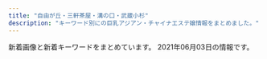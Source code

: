 ```yaml
---
title: "自由が丘・三軒茶屋・溝の口・武蔵小杉"
description: "キーワード別にの巨乳アジアン・チャイナエステ嬢情報をまとめました。"
---
```


新着画像と新着キーワードをまとめています。
2021年06月03日の情報です。

<DmmAffiliateIns />
<KeywordTable
  shops={
    [
    {
        "name": "\u6625\u306e\u604b",
        "img_links": [
            "http://www.es-flower.link/sp/images/int2.jpg",
            "http://www.es-flower.link/images/int2.png",
            "http://www.es-flower.link/sp/images/2.jpg",
            "http://www.es-flower.link/sp/images/rec2.jpg",
            "http://www.es-flower.link/sp/img/huyumi1.jpg",
            "http://www.es-flower.link/images/mobile.jpg",
            "http://www.es-flower.link/images/5.jpg",
            "http://www.es-flower.link/images/news.jpg",
            "http://www.es-flower.link/sp/images/int1.jpg",
            "http://www.es-flower.link/sp/images/time.jpg",
            "http://www.es-flower.link/sp/images/4.jpg",
            "http://www.es-flower.link/sp/menu/staff.jpg",
            "http://www.es-flower.link/sp/images/sys3.jpg",
            "http://www.es-flower.link/sp/images/1.jpg",
            "http://www.es-flower.link/sp/img/koyuki1.jpg",
            "http://www.es-flower.link/sp/images/top.jpg",
            "http://www.es-flower.link/sp/images/head.png",
            "http://www.es-flower.link/img/koyuki1.jpg",
            "http://www.es-flower.link/sp/images/sys2.jpg",
            "http://www.es-flower.link/sp/img/yume1.jpg",
            "http://www.es-flower.link/sp/img/arisa1.jpg",
            "http://www.es-flower.link/sp/images/rec1.jpg",
            "http://www.es-flower.link/images/4.jpg",
            "http://www.es-flower.link/img/yuyu1.jpg",
            "http://www.es-flower.link/sp/images/rec3.jpg",
            "http://www.es-flower.link/sp/images/newsb.png",
            "http://www.es-flower.link/images/int1.png",
            "http://www.es-flower.link/images/sys.png",
            "http://www.es-flower.link/images/3.jpg",
            "http://www.es-flower.link/images/6.jpg",
            "http://www.es-flower.link/images/staff_t.jpg",
            "http://www.es-flower.link/sp/menu/top.jpg",
            "http://www.es-flower.link/img/nene1.jpg",
            "http://www.es-flower.link/images/2.jpg",
            "http://www.es-flower.link/sp/images/7.jpg",
            "http://www.es-flower.link/images/rec1.png",
            "http://www.es-flower.link/sp/images/staff_t.jpg",
            "http://www.es-flower.link/images/7.jpg",
            "http://www.es-flower.link/sp/menu/interior.jpg",
            "http://www.es-flower.link/images/rec2.jpg",
            "http://www.es-flower.link/img/huyumi1.jpg",
            "http://www.es-flower.link/sp/images/6.jpg",
            "http://www.es-flower.link/img/yume1.jpg",
            "http://www.es-flower.link/sp/images/interior_t.jpg",
            "http://www.es-flower.link/images/head.jpg",
            "http://www.es-flower.link/img/arisa1.jpg",
            "http://www.es-flower.link/sp/images/3.jpg",
            "http://www.es-flower.link/sp/images/sisu.jpg",
            "http://www.es-flower.link/images/sm.jpg",
            "http://www.es-flower.link/images/info.jpg",
            "http://www.es-flower.link/sp/images/sisu_t.jpg",
            "http://www.es-flower.link/sp/images/5.jpg",
            "http://www.es-flower.link/images/interior_t.jpg",
            "http://www.es-flower.link/sp/images/sys1.jpg",
            "http://www.es-flower.link/images/ta.jpg",
            "http://www.es-flower.link/sp/img/yuyu1.jpg",
            "http://www.es-flower.link/sp/images/footer.jpg",
            "http://www.es-flower.link/sp/img/mizuki1.jpg",
            "http://www.es-flower.link/sp/img/nene1.jpg",
            "http://www.es-flower.link/sp/images/tel.jpg",
            "http://www.es-flower.link/sp/images/news.jpg",
            "http://www.es-flower.link/images/1.jpg",
            "http://www.es-flower.link/img/mizuki1.jpg",
            "http://www.es-flower.link/sp/images/pc.jpg",
            "http://www.es-flower.link/sp/images/ac1.jpg"
        ],
        "url": "http://www.es-flower.link/",
        "station": "\u81ea\u7531\u304c\u4e18\u99c5\u5317\u53e3",
        "keywords": {}
    },
    {
        "keywords": {
            "D": 4,
            "E": 2,
            "C": 4
        },
        "station": "\u5b66\u82b8\u5927\u5b66\u99c5\u897f\u53e3",
        "img_links": [
            "http://clair.work/images/recruit/nagare_03.jpg",
            "http://clair.work/images/head_interior.jpg",
            "http://clair.work/images/recruit/nagare_05.png",
            "http://clair.work/images/icon_ranking_02.png",
            "http://clair.work/images/recruit/point_09.png",
            "http://clair.work/staff/humi1.jpg",
            "http://clair.work/images/icon_ranking_01.png",
            "http://clair.work/staff/mayu1.jpg",
            "http://clair.work/images/mainvisual_02_s.jpg",
            "http://clair.work/images/icon_ranking_03.png",
            "http://clair.work/staff/ayaka1.jpg",
            "http://clair.work/images/recruit/nagare_06.png",
            "http://clair.work/images/recruit/nagare_01.jpg",
            "http://clair.work/images/head_therapist.jpg",
            "http://clair.work/images/recruit/point_04.png",
            "http://clair.work/images/recruit/req_03.jpg",
            "http://clair.work/images/icon_new.png",
            "http://clair.work/images/mainvisual_02.jpg",
            "http://clair.work/images/icon_ranking_04.png",
            "http://clair.work/staff/humi2.jpg",
            "http://clair.work/images/sw_home.png",
            "http://clair.work/images/recruit/point_03.png",
            "http://clair.work/images/recruit/point_07.png",
            "http://clair.work/images/recruit/point_06.png",
            "http://clair.work/images/sw_tel.png",
            "http://clair.work/images/recruit/message_03.png",
            "http://clair.work/images/mainvisual_01.jpg",
            "http://clair.work/images/recruit/point_08.png",
            "http://clair.work/images/recruit/nagare_02.jpg",
            "http://clair.work/images/icon_ranking_05.png",
            "http://clair.work/staff/kasumi1.jpg",
            "http://clair.work/images/trigger.jpg",
            "http://clair.work/images/recruit/sp_mainvisual.jpg",
            "http://clair.work/staff/yua1.jpg",
            "http://clair.work/images/recruit/nagare_07.png",
            "http://clair.work/images/no_image.jpg",
            "http://clair.work/images/recruit/point_05.png",
            "http://clair.work/images/mainvisual_01_s.jpg"
        ],
        "name": "Clair \uff5e\u30af\u30ec\u30fc\u30eb\uff5e",
        "url": "http://clair.work/"
    },
    {
        "img_links": [
            "http://b-berry.work/images/ac1.jpg",
            "http://b-berry.work/staff/yuri.jpg",
            "http://b-berry.work/images/rec2.jpg",
            "http://b-berry.work/images/sys.jpg",
            "http://b-berry.work/images/s1.png",
            "http://b-berry.work/images/int1.jpg",
            "http://b-berry.work/images/news.jpg",
            "http://b-berry.work/img/yuri1.jpg",
            "http://b-berry.work/images/3.jpg",
            "http://b-berry.work/images/1.jpg",
            "http://b-berry.work/img/mona1.jpg",
            "http://b-berry.work/images/staff_t.jpg",
            "http://b-berry.work/images/2.jpg",
            "http://b-berry.work/images/head.jpg",
            "http://b-berry.work/images/ac2.jpg",
            "http://b-berry.work/staff/mona.jpg",
            "http://b-berry.work/images/int2.jpg",
            "http://b-berry.work/staff/maya.jpg",
            "http://b-berry.work/images/rec1.jpg",
            "http://b-berry.work/images/tg.jpg",
            "http://b-berry.work/images/interior_t.jpg",
            "http://b-berry.work/img/maya1.jpg"
        ],
        "station": "\u81ea\u7531\u304c\u4e18\u99c5\u5317\u53e3",
        "name": "\u30d6\u30eb\u30fc\u30d9\u30ea\u30fc",
        "url": "http://b-berry.work/",
        "keywords": {}
    },
    {
        "keywords": {},
        "station": "\u4e09\u8ed2\u8336\u5c4b\u99c5\u5357\u53e3",
        "name": "\u9752\u7a7a",
        "url": "http://aosora.work/",
        "img_links": [
            "http://aosora.work/staff/yu.jpg",
            "http://aosora.work/images/3.jpg",
            "http://aosora.work/img/sora2.jpg",
            "http://aosora.work/img/risa1.jpg",
            "http://aosora.work/images/head.jpg",
            "http://aosora.work/images/s2.jpg",
            "http://aosora.work/images/int2.png",
            "http://aosora.work/images/sys2.jpg",
            "http://aosora.work/images/staff_t.png",
            "http://aosora.work/images/int1.png",
            "http://aosora.work/img/miya1.jpg",
            "http://aosora.work/img/karen1.jpg",
            "http://aosora.work/images/5.jpg",
            "http://aosora.work/images/7.jpg",
            "http://aosora.work/images/2.jpg",
            "http://aosora.work/img/karen2.jpg",
            "http://aosora.work/images/6.jpg",
            "http://aosora.work/img/yu1.jpg",
            "http://aosora.work/img/ayumi1.jpg",
            "http://aosora.work/images/s1.png",
            "http://aosora.work/images/1.jpg",
            "http://aosora.work/img/hina1.jpg",
            "http://aosora.work/staff/ayumi.jpg",
            "http://aosora.work/images/news.png",
            "http://aosora.work/images/4.jpg",
            "http://aosora.work/img/hina2.jpg",
            "http://aosora.work/staff/momo.jpg",
            "http://aosora.work/staff/sora.jpg",
            "http://aosora.work/images/interior_t.png",
            "http://aosora.work/images/sys3.png",
            "http://aosora.work/images/8.jpg",
            "http://aosora.work/images/sys1.jpg",
            "http://aosora.work/img/momo1.jpg",
            "http://aosora.work/img/yu2.jpg",
            "http://aosora.work/staff/risa.jpg",
            "http://aosora.work/images/mobile.png",
            "http://aosora.work/img/momo2.jpg",
            "http://aosora.work/images/s1.jpg",
            "http://aosora.work/staff/karen.jpg",
            "http://aosora.work/staff/miya.jpg",
            "http://aosora.work/img/sora1.jpg",
            "http://aosora.work/staff/hina.jpg"
        ]
    },
    {
        "name": "\u6625\u5c4b",
        "img_links": [],
        "station": "\u4e8c\u5b50\u7389\u5ddd\u99c5\u897f\u53e3",
        "url": "https://haruya.xyz.mn/",
        "keywords": {}
    },
    {
        "name": "\u697d\u697d\u5c4b",
        "url": "http://ms-rlx.com/",
        "img_links": [
            "http://ms-rlx.com/pic/head.png",
            "http://ms-rlx.com/i/files/homeimg.jpg",
            "http://ms-rlx.com/staff/ringo/01mb.jpg",
            "http://ms-rlx.com/staff/ringo/01.jpg",
            "http://ms-rlx.com/img/att.png",
            "http://ms-rlx.com/staff/momo/01.jpg",
            "http://ms-rlx.com/img/msgbtn.png",
            "http://ms-rlx.com/staff/sachan/01.jpg",
            "http://ms-rlx.com/img/ttl_tnew.png",
            "http://ms-rlx.com/staff/sachan/01mb.jpg",
            "http://ms-rlx.com/img/ttl_concept.png",
            "http://ms-rlx.com/img/ttl_staff.png",
            "http://ms-rlx.com/staff/ruri/01mb.jpg",
            "http://ms-rlx.com/staff/momo/01mb.jpg",
            "http://ms-rlx.com/staff/ruri/01.jpg",
            "http://ms-rlx.com/img/access/road03.jpg",
            "http://ms-rlx.com/img/ttl_mobile.png",
            "http://ms-rlx.com/img/access/road02.jpg",
            "http://ms-rlx.com/img/ttl_rec.png",
            "http://ms-rlx.com/img/access/road01.jpg",
            "http://ms-rlx.com/staff/milk/01.jpg",
            "http://ms-rlx.com/img/youtube.jpg",
            "http://ms-rlx.com/staff/milk/01mb.jpg"
        ],
        "keywords": {
            "C": 14
        },
        "station": "\u81ea\u7531\u304c\u4e18\u99c5\u5357\u53e3"
    },
    {
        "name": "\u661f\u306e\u8f1d\u304d",
        "url": "http://kagayaki.jpn.cm/",
        "station": "\u4e09\u8ed2\u8336\u5c4b\u99c5\u5317\u53e3",
        "keywords": {},
        "img_links": []
    },
    {
        "name": "NICE\uff5e\u30ca\u30a4\u30b9",
        "img_links": [
            "http://www.bilibiailei.xyz/style/images/top.png",
            "http://www.bilibiailei.xyz/uploads/210522/1-210522104GJ01.jpg",
            "http://www.bilibiailei.xyz/style/images/girl-z2.jpg",
            "http://www.bilibiailei.xyz/uploads/210522/1-210522104K59A.jpg",
            "http://www.bilibiailei.xyz/style/images/end.jpg",
            "http://www.bilibiailei.xyz/uploads/210522/1-210522104635540.jpg",
            "http://www.bilibiailei.xyz/style/images/dt.jpg",
            "http://www.bilibiailei.xyz/style/images/room1.jpg",
            "http://www.bilibiailei.xyz/style/images/room3.jpg",
            "http://www.bilibiailei.xyz/html/dianna_jing/images/room5.jpg",
            "http://www.bilibiailei.xyz/style/images/girl-z1.jpg",
            "http://www.bilibiailei.xyz/uploads/210522/1-210522104521Z1.jpg",
            "http://www.bilibiailei.xyz/style/images/bj3.png",
            "http://www.bilibiailei.xyz/style/images/mobile.jpg",
            "http://www.bilibiailei.xyz/uploads/210522/1-210522104601529.jpg",
            "http://www.bilibiailei.xyz/style/images/staff_line.png",
            "http://www.bilibiailei.xyz/style/images/room4.jpg",
            "http://www.bilibiailei.xyz/style/images/room2.jpg"
        ],
        "keywords": {
            "85": 1,
            "D": 5,
            "C": 12,
            "86": 4
        },
        "url": "http://www.bilibiailei.xyz/",
        "station": "\u4e8c\u5b50\u7389\u5ddd\u99c5\u897f\u53e3"
    },
    {
        "station": "\u4e8c\u5b50\u7389\u5ddd\u99c5\u6771\u53e3",
        "name": "Oh Baby",
        "img_links": [
            "https://ohbay.relaxjp.com/css/staff/staff02.jpg",
            "https://ohbay.relaxjp.com/css/m-head.jpg",
            "https://ohbay.relaxjp.com/css/foot.jpg",
            "https://ohbay.relaxjp.com/css/top0001.jpg",
            "https://ohbay.relaxjp.com/css/top02.jpg",
            "https://ohbay.relaxjp.com/css/top03.jpg",
            "https://ohbay.relaxjp.com/css/staff/staff04.jpg",
            "https://ohbay.relaxjp.com/css/osusume02.jpg",
            "https://ohbay.relaxjp.com/css/staff/staff03.jpg",
            "https://ohbay.relaxjp.com/images/call.png",
            "https://ohbay.relaxjp.com/css/staff/staff01.jpg",
            "https://ohbay.relaxjp.com/css/osusume001.jpg",
            "https://ohbay.relaxjp.com/css/osusume03.jpg"
        ],
        "keywords": {},
        "url": "https://ohbay.relaxjp.com/"
    },
    {
        "url": "http://www.miyuki.es-relax.info/",
        "img_links": [
            "http://www.miyuki.es-relax.info/images/sp03.jpg",
            "http://www.miyuki.es-relax.info/images/sp01.jpg",
            "http://www.miyuki.es-relax.info/images/kp01.jpg",
            "http://www.miyuki.es-relax.info/images/info4.jpg",
            "http://www.miyuki.es-relax.info/images/info1.jpg",
            "http://www.miyuki.es-relax.info/images/sp02.jpg",
            "http://www.miyuki.es-relax.info/images/info3.jpg",
            "http://www.miyuki.es-relax.info/images/info2.jpg",
            "http://www.miyuki.es-relax.info/gals/yuri1.jpg",
            "http://www.miyuki.es-relax.info/images/yoyaku.png",
            "http://www.miyuki.es-relax.info/gals/yuki1.jpg",
            "http://www.miyuki.es-relax.info/gals/nana1.jpg"
        ],
        "name": "\u30de\u30c3\u30b5\u30fc\u30b8\u306e\u66d9",
        "station": "\u5927\u5ca1\u5c71\u99c5",
        "keywords": {}
    },
    {
        "station": "\u7528\u8cc0\u99c5\u6771\u53e3",
        "url": "http://www.wqiowaz.site/",
        "name": "Sweet",
        "img_links": [
            "http://www.wqiowaz.site/uploads/200630/1-200630094H5294.jpg",
            "http://www.wqiowaz.site/uploads/210526/1-210526124221D7.jpg",
            "http://www.wqiowaz.site/uploads/200629/1-200629103204442.jpg",
            "http://www.wqiowaz.site/picture/m-top004.jpg",
            "http://www.wqiowaz.site/uploads/200629/1-200629103104120.jpg",
            "http://www.wqiowaz.site/uploads/201008/1-20100Q55403531.jpg",
            "http://www.wqiowaz.site/picture/foot01.jpg",
            "http://www.wqiowaz.site/uploads/201008/1-20100Q5541T55.jpg",
            "http://www.wqiowaz.site/uploads/201008/1-20100Q55522V7.jpg",
            "http://www.wqiowaz.site/picture/m-head01.jpg",
            "http://www.wqiowaz.site/uploads/210526/1-210526124249116.jpg",
            "http://www.wqiowaz.site/picture/m-top003.jpg",
            "http://www.wqiowaz.site/uploads/201008/1-20100Q5550EL.jpg",
            "http://www.wqiowaz.site/uploads/200914/1-20091416442NT.jpg",
            "http://www.wqiowaz.site/uploads/200630/1-200630094K4325.jpg",
            "http://www.wqiowaz.site/picture/cam-01.jpg",
            "http://www.wqiowaz.site/picture/call.png",
            "http://www.wqiowaz.site/uploads/200914/1-200914164443K1.jpg",
            "http://www.wqiowaz.site/uploads/200629/1-200629103142X4.jpg"
        ],
        "keywords": {
            "84": 2,
            "D": 4,
            "F": 4,
            "94": 5,
            "86": 1
        }
    },
    {
        "img_links": [
            "http://www.koibito.mensest.com/images/nav-001.png",
            "http://www.koibito.mensest.com/images/top01.png",
            "http://www.koibito.mensest.com/images/top02-left.png",
            "http://www.koibito.mensest.com/images/osusume01.png",
            "http://www.koibito.mensest.com/images/nav-004.png",
            "http://www.koibito.mensest.com/files/001.jpg",
            "http://www.koibito.mensest.com/files/003.jpg",
            "http://www.koibito.mensest.com/images/nav-002.png",
            "http://www.koibito.mensest.com/files/002.jpg",
            "http://www.koibito.mensest.com/photo_news/upimg/3177860b72abf9184e_1.jpg",
            "http://www.koibito.mensest.com/images/nav-005.png",
            "http://www.koibito.mensest.com/images/nav-006.png",
            "http://www.koibito.mensest.com/images/top003.png",
            "http://www.koibito.mensest.com/images/nav-003.png",
            "http://www.koibito.mensest.com/images/tel.png",
            "http://www.koibito.mensest.com/photo_news/upimg/3177860b72abf9184e_2.jpg",
            "http://www.koibito.mensest.com/photo_news/upimg/3177860b72abf9184e_0.jpg"
        ],
        "name": "\u767d\u3044\u604b\u4eba",
        "keywords": {},
        "station": "\u4e09\u8ed2\u8336\u5c4b\u99c5\u5357\u53e3B",
        "url": "http://www.koibito.mensest.com/"
    },
    {
        "img_links": [
            "http://esthegt.xyz/ymd/images/button-3.png",
            "http://esthegt.xyz/ymd/girl/9.jpg",
            "http://esthegt.xyz/ymd/girl/7.jpg",
            "http://esthegt.xyz/ymd/images/button-5.png",
            "http://esthegt.xyz/ymd/girl/11.jpg",
            "http://esthegt.xyz/ymd/images/button-4.png",
            "http://esthegt.xyz/ymd/images/button-2.png",
            "http://esthegt.xyz/ymd/girl/8.jpg",
            "http://esthegt.xyz/ymd/girl/12.jpg",
            "http://esthegt.xyz/ymd/images/button-6.png",
            "http://esthegt.xyz/ymd/girl/10.jpg",
            "http://esthegt.xyz/ymd/images/button-1.png",
            "http://esthegt.xyz/ymd/images/call.png",
            "http://esthegt.xyz/ymd/images/tt.png"
        ],
        "url": "http://esthegt.xyz/ymd/",
        "station": "\u99d2\u6ca2\u5927\u5b66\u99c5\u99d2\u6ca2\u516c\u5712\u53e3",
        "name": "\u5922\u898b\u5802",
        "keywords": {}
    },
    {
        "name": "COCO\u30fb\u7652",
        "station": "\u4e8c\u5b50\u7389\u5ddd\u99c5\u897f\u53e3",
        "url": "http://tennshinonamida.xyz/",
        "keywords": {
            "D": 18,
            "85": 18,
            "C": 12
        },
        "img_links": [
            "http://tennshinonamida.xyz/style/images/s_staff.png",
            "http://tennshinonamida.xyz/style/images/no2.png",
            "http://tennshinonamida.xyz/style/images/room1.jpg",
            "http://tennshinonamida.xyz/style/images/s_ranking.png",
            "http://tennshinonamida.xyz/style/images/room2.jpg",
            "http://tennshinonamida.xyz/style/images/room3.jpg",
            "http://tennshinonamida.xyz/style/images/line.png",
            "http://tennshinonamida.xyz/uploads/210528/1-21052QP143X6.jpg",
            "http://tennshinonamida.xyz/uploads/210531/1-2105311U2351U.jpg",
            "http://tennshinonamida.xyz/style/images/s_newface.png",
            "http://tennshinonamida.xyz/style/images/no1.png",
            "http://tennshinonamida.xyz/uploads/210528/1-21052QKQ92U.jpg",
            "http://tennshinonamida.xyz/style/images/s_news.png",
            "http://tennshinonamida.xyz/style/images/s_pickup.png",
            "http://tennshinonamida.xyz/uploads/210528/1-21052QP223a5.jpg",
            "http://tennshinonamida.xyz/uploads/210528/1-21052QP113R4.jpg",
            "http://tennshinonamida.xyz/uploads/210531/1-2105311U2103W.jpg",
            "http://tennshinonamida.xyz/uploads/210531/1-2105311U2252S.jpg",
            "http://tennshinonamida.xyz/uploads/210528/1-21052QP024496.jpg",
            "http://tennshinonamida.xyz/style/images/room4.jpg"
        ]
    },
    {
        "station": "\u4e09\u8ed2\u8336\u5c4b\u99c5\u5357\u53e3",
        "keywords": {
            "85": 8,
            "87": 16,
            "88": 8,
            "86": 8,
            "91": 8,
            "E": 8,
            "D": 40
        },
        "url": "http://www.esthe.esraku.com/",
        "name": "\u53f0\u6e7e\u30a8\u30b9\u30c6",
        "img_links": [
            "http://www.esthe.esraku.com/images/s_pickup.png",
            "http://www.esthe.esraku.com/images/m4.jpg",
            "http://www.esthe.esraku.com/files/002.jpg",
            "http://www.esthe.esraku.com/files/004.jpg",
            "http://www.esthe.esraku.com/images/m6.jpg",
            "http://www.esthe.esraku.com/files/005.jpg",
            "http://www.esthe.esraku.com/images/slider-img001.jpg",
            "http://www.esthe.esraku.com/files/006.jpg",
            "http://www.esthe.esraku.com/images/m3.jpg",
            "http://www.esthe.esraku.com/images/s_top_therapist.png",
            "http://www.esthe.esraku.com/files/001.jpg",
            "http://www.esthe.esraku.com/files/003.jpg",
            "http://www.esthe.esraku.com/images/s_news.png",
            "http://www.esthe.esraku.com/images/slider-img002.jpg",
            "http://www.esthe.esraku.com/images/s_message.png",
            "http://www.esthe.esraku.com/images/m2.jpg",
            "http://www.esthe.esraku.com/images/m1.jpg"
        ]
    },
    {
        "station": "\u4e09\u8ed2\u8336\u5c4b\u99c5\u5357\u53e3",
        "keywords": {
            "D": 18,
            "C": 3,
            "88": 3,
            "84": 6,
            "\u30bb\u30af\u30b7\u30fc": 1,
            "85": 9,
            "86": 12
        },
        "img_links": [
            "http://www.jojo.mensnv.com/files/005.jpg",
            "http://www.jojo.mensnv.com/files/004-03.jpg",
            "http://www.jojo.mensnv.com/files/010-03.jpg",
            "http://www.jojo.mensnv.com/files/009-02.jpg",
            "http://www.jojo.mensnv.com/files/014-03.jpg",
            "http://www.jojo.mensnv.com/files/001-03.jpg",
            "http://www.jojo.mensnv.com/files/001-02.jpg",
            "http://www.jojo.mensnv.com/files/012.jpg",
            "http://www.jojo.mensnv.com/files/013.jpg",
            "http://www.jojo.mensnv.com/files/007-02.jpg",
            "http://www.jojo.mensnv.com/images/slider/01.jpg",
            "http://www.jojo.mensnv.com/images/tel.png",
            "http://www.jojo.mensnv.com/files/007-03.jpg",
            "http://www.jojo.mensnv.com/files/010-02.jpg",
            "http://www.jojo.mensnv.com/files/003-03.jpg",
            "http://www.jojo.mensnv.com/files/002-02.jpg",
            "http://www.jojo.mensnv.com/images/coverGirlParts.png",
            "http://www.jojo.mensnv.com/files/001.jpg",
            "http://www.jojo.mensnv.com/files/003.jpg",
            "http://www.jojo.mensnv.com/files/012-03.jpg",
            "http://www.jojo.mensnv.com/files/006.jpg",
            "http://www.jojo.mensnv.com/files/003-02.jpg",
            "http://www.jojo.mensnv.com/files/005-02.jpg",
            "http://www.jojo.mensnv.com/files/007.jpg",
            "http://www.jojo.mensnv.com/files/005-03.jpg",
            "http://www.jojo.mensnv.com/files/012-02.jpg",
            "http://www.jojo.mensnv.com/files/013-02.jpg",
            "http://www.jojo.mensnv.com/images/backlistbtn.png",
            "http://www.jojo.mensnv.com/files/014.jpg",
            "http://www.jojo.mensnv.com/files/011.jpg",
            "http://www.jojo.mensnv.com/images/slider/03.jpg",
            "http://www.jojo.mensnv.com/files/002.jpg",
            "http://www.jojo.mensnv.com/files/013-03.jpg",
            "http://www.jojo.mensnv.com/images/slider/02.jpg",
            "http://www.jojo.mensnv.com/files/006-02.jpg",
            "http://www.jojo.mensnv.com/files/004.jpg",
            "http://www.jojo.mensnv.com/images/mobile.jpg",
            "http://www.jojo.mensnv.com/files/011-02.jpg",
            "http://www.jojo.mensnv.com/files/011-03.jpg",
            "http://www.jojo.mensnv.com/files/006-03.jpg",
            "http://www.jojo.mensnv.com/files/004-02.jpg",
            "http://www.jojo.mensnv.com/files/014-02.jpg",
            "http://www.jojo.mensnv.com/files/002-03.jpg",
            "http://www.jojo.mensnv.com/files/009.jpg",
            "http://www.jojo.mensnv.com/files/009-03.jpg",
            "http://www.jojo.mensnv.com/files/010.jpg",
            "http://www.jojo.mensnv.com/images/showCover.png"
        ],
        "url": "http://www.jojo.mensnv.com/",
        "name": "JoJo"
    },
    {
        "keywords": {
            "D": 3,
            "87": 2,
            "C": 1,
            "88": 2
        },
        "name": "\u898b\u8fd4\u308a\u7f8e\u4eba",
        "station": "\u90fd\u7acb\u5927\u5b66\u99c5",
        "url": "http://www.mikaeribijin.esturl.com/",
        "img_links": [
            "http://www.mikaeribijin.esturl.com/images/shop/shop02.jpg",
            "http://www.mikaeribijin.esturl.com/images/girl-z1.jpg",
            "http://www.mikaeribijin.esturl.com/files/001.jpg",
            "http://www.mikaeribijin.esturl.com/images/line-yoyaku.jpg",
            "http://www.mikaeribijin.esturl.com/images/shop/shop01.jpg",
            "http://www.mikaeribijin.esturl.com/images/shop/shop04.jpg",
            "http://www.mikaeribijin.esturl.com/files/003.jpg",
            "http://www.mikaeribijin.esturl.com/files/003-02.jpg",
            "http://www.mikaeribijin.esturl.com/images/girl-z2.jpg",
            "http://www.mikaeribijin.esturl.com/images/bj3.png",
            "http://www.mikaeribijin.esturl.com/images/link_line.png",
            "http://www.mikaeribijin.esturl.com/images/top.png",
            "http://www.mikaeribijin.esturl.com/files/004-02.jpg",
            "http://www.mikaeribijin.esturl.com/files/002-02.jpg",
            "http://www.mikaeribijin.esturl.com/files/001-02.jpg",
            "http://www.mikaeribijin.esturl.com/images/staff_line.png",
            "http://www.mikaeribijin.esturl.com/images/information.png",
            "http://www.mikaeribijin.esturl.com/files/002.jpg",
            "http://www.mikaeribijin.esturl.com/images/top_sche.png",
            "http://www.mikaeribijin.esturl.com/images/line.jpg",
            "http://www.mikaeribijin.esturl.com/images/shop/shop03.jpg",
            "http://www.mikaeribijin.esturl.com/images/mobile.png",
            "http://www.mikaeribijin.esturl.com/files/004.jpg"
        ]
    },
    {
        "name": "\u5fc3\u697d",
        "url": "http://ms-shinraku.com/",
        "keywords": {
            "C": 2
        },
        "station": "\u5b66\u82b8\u5927\u5b66\u99c5\u6771\u53e3",
        "img_links": [
            "http://ms-shinraku.com/staff/yuki/01.jpg",
            "http://ms-shinraku.com/img/ttl_staff.png",
            "http://ms-shinraku.com/pic/topimg2.jpg",
            "http://ms-shinraku.com/staff/kanako/01.jpg",
            "http://ms-shinraku.com/staff/momoka/01.jpg",
            "http://ms-shinraku.com/img/foot.png",
            "http://ms-shinraku.com/i/files/homeimg.jpg",
            "http://ms-shinraku.com/staff/ayumi/01.jpg",
            "http://ms-shinraku.com/pic/head.jpg",
            "http://ms-shinraku.com/staff/ran/01.jpg",
            "http://ms-shinraku.com/staff/mari/01.jpg",
            "http://ms-shinraku.com/pic/topimg1.jpg"
        ]
    },
    {
        "station": "\u4e09\u8ed2\u8336\u5c4b\u99c5\u4e16\u7530\u8c37\u901a\u308a\u53e3",
        "name": "\u30d6\u30ea\u30ea\u30a2\u30f3\u30b9",
        "url": "http://www.brilliance.mesthe.com/",
        "keywords": {
            "C": 2,
            "D": 3,
            "85": 2,
            "86": 2,
            "87": 1
        },
        "img_links": [
            "http://www.brilliance.mesthe.com/images/shop/shop04.jpg",
            "http://www.brilliance.mesthe.com/files/003-03.jpg",
            "http://www.brilliance.mesthe.com/files/002-02.jpg",
            "http://www.brilliance.mesthe.com/files/005.jpg",
            "http://www.brilliance.mesthe.com/images/maga.jpg",
            "http://www.brilliance.mesthe.com/files/001-02.jpg",
            "http://www.brilliance.mesthe.com/files/002.jpg",
            "http://www.brilliance.mesthe.com/files/004.jpg",
            "http://www.brilliance.mesthe.com/files/003.jpg",
            "http://www.brilliance.mesthe.com/images/s3.jpg",
            "http://www.brilliance.mesthe.com/files/003-02.jpg",
            "http://www.brilliance.mesthe.com/images/main_top.png",
            "http://www.brilliance.mesthe.com/images/zi_massage.png",
            "http://www.brilliance.mesthe.com/images/zi_staff.png",
            "http://www.brilliance.mesthe.com/images/main_bottom.png",
            "http://www.brilliance.mesthe.com/images/shop/shop03.jpg",
            "http://www.brilliance.mesthe.com/files/002-03.jpg",
            "http://www.brilliance.mesthe.com/images/pick.png",
            "http://www.brilliance.mesthe.com/images/new1.png",
            "http://www.brilliance.mesthe.com/images/s2.jpg",
            "http://www.brilliance.mesthe.com/images/s1.jpg",
            "http://www.brilliance.mesthe.com/images/shop/shop02.jpg",
            "http://www.brilliance.mesthe.com/files/004-02.jpg",
            "http://www.brilliance.mesthe.com/images/new3.png",
            "http://www.brilliance.mesthe.com/images/infotiao1.jpg",
            "http://www.brilliance.mesthe.com/files/004-03.jpg",
            "http://www.brilliance.mesthe.com/files/005-02.jpg",
            "http://www.brilliance.mesthe.com/images/shop/shop01.jpg",
            "http://www.brilliance.mesthe.com/files/005-03.jpg",
            "http://www.brilliance.mesthe.com/files/001-03.jpg",
            "http://www.brilliance.mesthe.com/images/xian.png",
            "http://www.brilliance.mesthe.com/images/tel.png",
            "http://www.brilliance.mesthe.com/images/service.png",
            "http://www.brilliance.mesthe.com/files/001.jpg"
        ]
    },
    {
        "station": "\u4e09\u8ed2\u8336\u5c4b\u99c5\u5317\u53e3B",
        "url": "http://www.hanamizuki.esturl.com/",
        "keywords": {
            "85": 2,
            "C": 20,
            "87": 6,
            "D": 6,
            "86": 2,
            "\u30bb\u30af\u30b7\u30fc": 31,
            "88": 2
        },
        "img_links": [
            "http://www.hanamizuki.esturl.com/img/pickup.jpg",
            "http://www.hanamizuki.esturl.com/files/001.jpg",
            "http://www.hanamizuki.esturl.com/img/ttl_news.png",
            "http://www.hanamizuki.esturl.com/img/btn_side_mobile.jpg",
            "http://www.hanamizuki.esturl.com/img/ttl_info.png",
            "http://www.hanamizuki.esturl.com/img/goback.jpg",
            "http://www.hanamizuki.esturl.com/files/006.jpg",
            "http://www.hanamizuki.esturl.com/img/header03.png",
            "http://www.hanamizuki.esturl.com/files/005.jpg",
            "http://www.hanamizuki.esturl.com/img/btn_blog.png",
            "http://www.hanamizuki.esturl.com/files/004.jpg",
            "http://www.hanamizuki.esturl.com/files/002.jpg",
            "http://www.hanamizuki.esturl.com/files/003.jpg"
        ],
        "name": "Sexy Girl"
    },
    {
        "url": "http://annex-jp.info/",
        "station": "\u81ea\u7531\u304c\u4e18\u99c5\u5317\u53e3",
        "img_links": [
            "http://www.annex-jp.info/i/img/sayuri.jpg",
            "http://www.annex-jp.info/i/img/yoho.jpg",
            "http://annex-jp.info/images/mayumi.jpg",
            "http://annex-jp.info/images/info.png",
            "http://annex-jp.info/images/yoho.jpg",
            "http://annex-jp.info/images/kp-info.jpg",
            "http://annex-jp.info/images/riri.jpg",
            "http://annex-jp.info/images/sayuri.jpg",
            "http://annex-jp.info/images/mari.jpg",
            "http://www.annex-jp.info/i/img/mari.jpg",
            "http://annex-jp.info/images/nana.jpg",
            "http://www.annex-jp.info/i/img/nana.jpg",
            "http://www.annex-jp.info/i/img/mayumi.jpg",
            "http://www.annex-jp.info/i/img/riri.jpg"
        ],
        "keywords": {},
        "name": "\u305f\u3093\u307d\u307d"
    }
]
}
/>
<DmmAffiliateScript />
